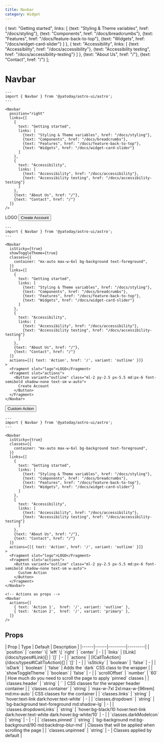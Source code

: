 ```yaml
---
title: Navbar
category: Widget
---
```



  {
    text: "Getting started",
    links: [
      {text: "Styling & Theme variables", href: "/docs/styling"}, 
      {text: "Components", href: "/docs/breadcrumbs"}, 
      {text: "Features", href: "/docs/feature-back-to-top"}, 
      {text: "Widgets", href: "/docs/widget-card-slider"}
    ]
  }, 
  {
    text: "Accessibility",
    links: [
      {text: "Accessibility", href: "/docs/accessibility"}, 
      {text: "Accessibility testing", href: "/docs/accessibility-testing"}
    ]
  }, 
  {text: "About Us", href: "/"}, 
  {text: "Contact", href: "/"}
];

# Navbar

<Demo title="">
  <Navbar 
    links={demoLinks} 
    position="right"
  />
</Demo>

```astro
---
import { Navbar } from '@yatoday/astro-ui/astro';
---

<Navbar
  position="right"
  links={[
    {
      text: "Getting started",
      links: [
        {text: "Styling & Theme variables", href: "/docs/styling"}, 
        {text: "Components", href: "/docs/breadcrumbs"}, 
        {text: "Features", href: "/docs/feature-back-to-top"}, 
        {text: "Widgets", href: "/docs/widget-card-slider"}
      ]
    }, 
    {
      text: "Accessibility",
      links: [
        {text: "Accessibility", href: "/docs/accessibility"}, 
        {text: "Accessibility testing", href: "/docs/accessibility-testing"}
      ]
    }, 
    {text: "About Us", href: "/"}, 
    {text: "Contact", href: "/"}
  ]}
/>
```

<Demo title="Sticky & ToggleTheme" class="bg-stripe h-[900px]">
  <Navbar
    isSticky={true}
    showToggleTheme={true}
    scrollOffset={1200}
    classes={{
      container: "mx-auto max-w-6xl text-foreground",
      pinned: "bg-background",
      unpinned: "",
    }}
    links={demoLinks}
    actions={demoActions}
  >
    <Fragment slot="logo">LOGO</Fragment>
    <Fragment slot="actions">
      <Button variant="outline" class="ml-2 py-2.5 px-5.5 md:px-6 font-semibold shadow-none text-sm w-auto">
        Create Account
      </Button>
    </Fragment>
  </Navbar>
</Demo>

```astro
---
import { Navbar } from '@yatoday/astro-ui/astro';
---

<Navbar
  isSticky={true}
  showToggleTheme={true}
  classes={{
    container: "mx-auto max-w-6xl bg-background text-foreground",
  }}
  links={[
    {
      text: "Getting started",
      links: [
        {text: "Styling & Theme variables", href: "/docs/styling"}, 
        {text: "Components", href: "/docs/breadcrumbs"}, 
        {text: "Features", href: "/docs/feature-back-to-top"}, 
        {text: "Widgets", href: "/docs/widget-card-slider"}
      ]
    }, 
    {
      text: "Accessibility",
      links: [
        {text: "Accessibility", href: "/docs/accessibility"}, 
        {text: "Accessibility testing", href: "/docs/accessibility-testing"}
      ]
    }, 
    {text: "About Us", href: "/"}, 
    {text: "Contact", href: "/"}
  ]}
  actions={[{ text: 'Action', href: '/', variant: 'outline' }]}
>
  <Fragment slot="logo">LOGO</Fragment>
  <Fragment slot="actions">
    <Button variant="outline" class="ml-2 py-2.5 px-5.5 md:px-6 font-semibold shadow-none text-sm w-auto">
      Create Account
    </Button>
  </Fragment>
</Navbar>
```


<Demo title="With actions" class="">
  <Navbar
    classes={{
      container: "mx-auto max-w-6xl bg-background text-foreground",
    }}
    links={demoLinks}
  >
    <Fragment slot="actions">
      <Button variant="outline" class="ml-2 py-2.5 px-5.5 md:px-6 font-semibold shadow-none text-sm w-auto">
        Custom Action
      </Button>
    </Fragment>
  </Navbar>
</Demo>

```astro
---
import { Navbar } from '@yatoday/astro-ui/astro';
---

<Navbar
  isSticky={true}
  classes={{
    container: "mx-auto max-w-6xl bg-background text-foreground",
  }}
  links={[
    {
      text: "Getting started",
      links: [
        {text: "Styling & Theme variables", href: "/docs/styling"}, 
        {text: "Components", href: "/docs/breadcrumbs"}, 
        {text: "Features", href: "/docs/feature-back-to-top"}, 
        {text: "Widgets", href: "/docs/widget-card-slider"}
      ]
    }, 
    {
      text: "Accessibility",
      links: [
        {text: "Accessibility", href: "/docs/accessibility"}, 
        {text: "Accessibility testing", href: "/docs/accessibility-testing"}
      ]
    }, 
    {text: "About Us", href: "/"}, 
    {text: "Contact", href: "/"}
  ]}
  actions={[{ text: 'Action', href: '/', variant: 'outline' }]}
>
  <Fragment slot="logo">LOGO</Fragment>
  <Fragment slot="actions">
    <Button variant="outline" class="ml-2 py-2.5 px-5.5 md:px-6 font-semibold shadow-none text-sm w-auto">
      Custom Action
    </Button>
  </Fragment>
</Navbar>

<!-- Actions as props -->
<Navbar
  actions={[
    { text: 'Action 1',  href: '/', variant: 'outline' },
    { text: 'Action 2',  href: '/', variant: 'primary' },
  ]}
/>
```
## Props

<div className="overflow-x-auto">
  <div className="min-w-xl">
    | Prop | Type | Default | Description |
    |------|------|---------|---------|
    | `position` | `center` \| `left` \| `right` | `center` | - |
    | `links` | [ILink](/docs/types#ILink)[] | `[]` | - |
    | `actions` | [ICallToAction](/docs/types#ICallToAction)[] | `[]` | - |
    | `isSticky` | `boolean` | `false` | - |
    | `isDark` | `boolean` | `false` | Adds the `dark` CSS class to the wrapper |
    | `showToggleTheme` | `boolean` | `false` | - |
    | `scrollOffset` | `number` | `60` | How much do you need to scroll the page to apply `pinned` classes |
    | `classes.header` | `string` | `` | CSS classes for the wrapper header container |
    | `classes.container` | `string` | `max-w-7xl 2xl:max-w-[96rem] md:mx-auto` | CSS classes for the container |
    | `classes.links` | `string` | `hover:text-link dark:hover:text-white` | - |
    | `classes.dropdown` | `string` | `bg-background text-foreground md:shadow-lg` | - |
    | `classes.dropdownLinks` | `string` | `hover:bg-black/10 hover:text-link dark:hover:text-white dark:hover:bg-white/10` | - |
    | `classes.darkModeIcon` | `string` | - | - |
    | `classes.pinned` | `string` | `bg-background md:bg-background/90 md:backdrop-blur-md` | Classes that will be applied when scrolling the page |
    | `classes.unpinned` | `string` | - | Classes applied by default |
  </div>
</div>

